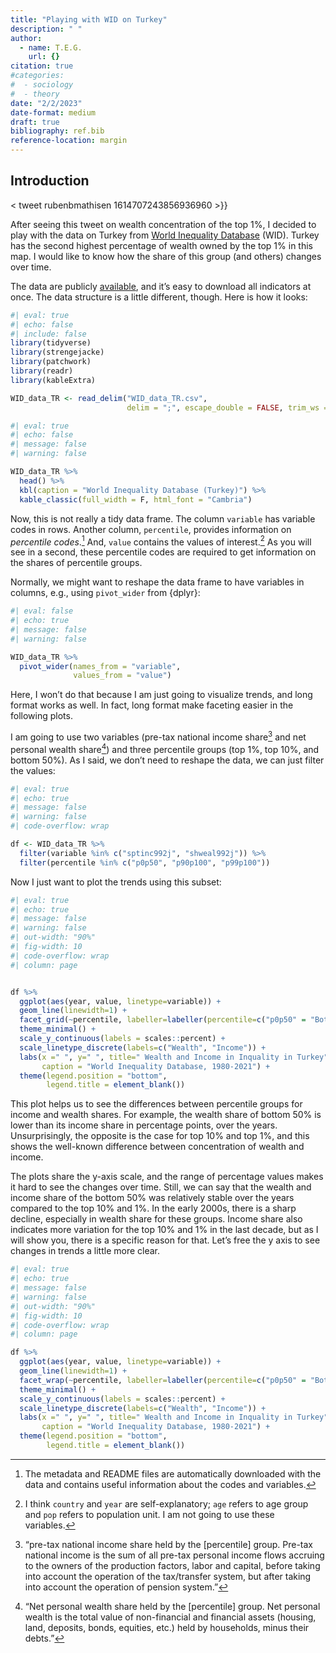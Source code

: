 ```yaml
---
title: "Playing with WID on Turkey"
description: " "
author: 
  - name: T.E.G.
    url: {}
citation: true
#categories:
#  - sociology
#  - theory
date: "2/2/2023"
date-format: medium
draft: true
bibliography: ref.bib
reference-location: margin
---
```


## Introduction

\< tweet rubenbmathisen 1614707243856936960 \>}}

After seeing this tweet on wealth concentration of the top 1%, I decided to play with the data on Turkey from [World Inequality Database](https://wid.world) (WID). Turkey has the second highest percentage of wealth owned by the top 1% in this map. I would like to know how the share of this group (and others) changes over time.

The data are publicly [available](https://wid.world/data/), and it's easy to download all indicators at once. The data structure is a little different, though. Here is how it looks:

```r
#| eval: true
#| echo: false
#| include: false
library(tidyverse)
library(strengejacke)
library(patchwork)
library(readr)
library(kableExtra)

WID_data_TR <- read_delim("WID_data_TR.csv", 
                          delim = ";", escape_double = FALSE, trim_ws = TRUE)

```

```r
#| eval: true
#| echo: false
#| message: false
#| warning: false

WID_data_TR %>%
  head() %>% 
  kbl(caption = "World Inequality Database (Turkey)") %>%
  kable_classic(full_width = F, html_font = "Cambria")

```

Now, this is not really a tidy data frame. The column `variable` has variable codes in rows. Another column, `percentile`, provides information on *percentile codes*.[^1] And, `value` contains the values of interest.[^2] As you will see in a second, these percentile codes are required to get information on the shares of percentile groups.

[^1]: The metadata and README files are automatically downloaded with the data and contains useful information about the codes and variables.

[^2]: I think `country` and `year` are self-explanatory; `age` refers to age group and `pop` refers to population unit. I am not going to use these variables.

Normally, we might want to reshape the data frame to have variables in columns, e.g., using `pivot_wider` from {dplyr}:

```r
#| eval: false
#| echo: true
#| message: false
#| warning: false

WID_data_TR %>%
  pivot_wider(names_from = "variable", 
              values_from = "value")

```

Here, I won't do that because I am just going to visualize trends, and long format works as well. In fact, long format make faceting easier in the following plots.

I am going to use two variables (pre-tax national income share[^3] and net personal wealth share[^4]) and three percentile groups (top 1%, top 10%, and bottom 50%). As I said, we don't need to reshape the data, we can just filter the values:

[^3]: "pre-tax national income share held by the \[percentile\] group. Pre-tax national income is the sum of all pre-tax personal income flows accruing to the owners of the production factors, labor and capital, before taking into account the operation of the tax/transfer system, but after taking into account the operation of pension system."

[^4]: "Net personal wealth share held by the \[percentile\] group. Net personal wealth is the total value of non-financial and financial assets (housing, land, deposits, bonds, equities, etc.) held by households, minus their debts."

```r
#| eval: true
#| echo: true
#| message: false
#| warning: false
#| code-overflow: wrap

df <- WID_data_TR %>% 
  filter(variable %in% c("sptinc992j", "shweal992j")) %>% 
  filter(percentile %in% c("p0p50", "p90p100", "p99p100")) 
```

Now I just want to plot the trends using this subset:

```r
#| eval: true
#| echo: true
#| message: false
#| warning: false
#| out-width: "90%"
#| fig-width: 10
#| code-overflow: wrap
#| column: page


df %>% 
  ggplot(aes(year, value, linetype=variable)) + 
  geom_line(linewidth=1) +
  facet_grid(~percentile, labeller=labeller(percentile=c("p0p50" = "Bottom 50% share", "p90p100" = "Top 10% share", "p99p100" = "Top 1% share"))) + 
  theme_minimal() +
  scale_y_continuous(labels = scales::percent) +
  scale_linetype_discrete(labels=c("Wealth", "Income")) +
  labs(x =" ", y=" ", title=" Wealth and Income in Inquality in Turkey",
       caption = "World Inequality Database, 1980-2021") +
  theme(legend.position = "bottom",
        legend.title = element_blank())
```

This plot helps us to see the differences between percentile groups for income and wealth shares. For example, the wealth share of bottom 50% is lower than its income share in percentage points, over the years. Unsurprisingly, the opposite is the case for top 10% and top 1%, and this shows the well-known difference between concentration of wealth and income.

The plots share the y-axis scale, and the range of percentage values makes it hard to see the changes over time. Still, we can say that the wealth and income share of the bottom 50% was relatively stable over the years compared to the top 10% and 1%. In the early 2000s, there is a sharp decline, especially in wealth share for these groups. Income share also indicates more variation for the top 10% and 1% in the last decade, but as I will show you, there is a specific reason for that. Let's free the y axis to see changes in trends a little more clear.

```r
#| eval: true
#| echo: true
#| message: false
#| warning: false
#| out-width: "90%"
#| fig-width: 10
#| code-overflow: wrap
#| column: page

df %>% 
  ggplot(aes(year, value, linetype=variable)) + 
  geom_line(linewidth=1) +
  facet_wrap(~percentile, labeller=labeller(percentile=c("p0p50" = "Bottom 50% share", "p90p100" = "Top 10% share", "p99p100" = "Top 1% share")), scales="free_y") + 
  theme_minimal() +
  scale_y_continuous(labels = scales::percent) +
  scale_linetype_discrete(labels=c("Wealth", "Income")) +
  labs(x =" ", y=" ", title=" Wealth and Income in Inquality in Turkey",
       caption = "World Inequality Database, 1980-2021") +
  theme(legend.position = "bottom",
        legend.title = element_blank())
```
